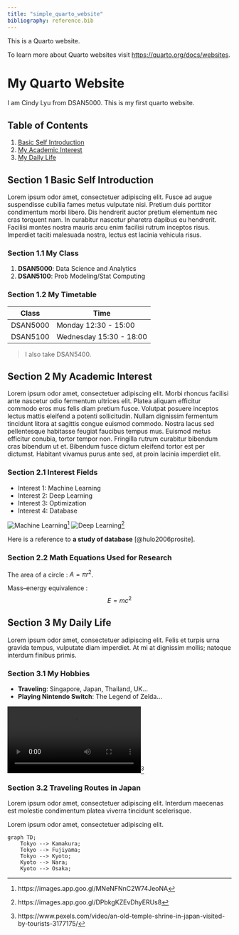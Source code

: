 ```yaml
---
title: "simple_quarto_website"
bibliography: reference.bib
---
```


This is a Quarto website.

To learn more about Quarto websites visit <https://quarto.org/docs/websites>.

# My Quarto Website

I am Cindy Lyu from DSAN5000. This is my first quarto website.

## Table of Contents

1. [Basic Self Introduction](#section-1-basic-self-introduction)
2. [My Academic Interest](#section-2-my-academic-interest)
3. [My Daily Life](#section-3-my-daily-life)

## Section 1 Basic Self Introduction

Lorem ipsum odor amet, consectetuer adipiscing elit. Fusce ad augue suspendisse cubilia fames metus vulputate nisi. Pretium duis porttitor condimentum morbi libero. Dis hendrerit auctor pretium elementum nec cras torquent nam. In curabitur nascetur pharetra dapibus eu hendrerit. Facilisi montes nostra mauris arcu enim facilisi rutrum inceptos risus. Imperdiet taciti malesuada nostra, lectus est lacinia vehicula risus.

### Section 1.1 My Class

1. **DSAN5000**: Data Science and Analytics
2. **DSAN5100**: Prob Modeling/Stat Computing

###  Section 1.2 My Timetable

| Class          | Time                                   |
|----------------|----------------------------------------|
| DSAN5000       | Monday 12:30 - 15:00                   |
| DSAN5100       | Wednesday 15:30 - 18:00                |
> I also take DSAN5400.

## Section 2 My Academic Interest

Lorem ipsum odor amet, consectetuer adipiscing elit. Morbi rhoncus facilisi ante nascetur odio fermentum ultrices elit. Platea aliquam efficitur commodo eros mus felis diam pretium fusce. Volutpat posuere inceptos lectus mattis eleifend a potenti sollicitudin. Nullam dignissim fermentum tincidunt litora at sagittis congue euismod commodo. Nostra lacus sed pellentesque habitasse feugiat faucibus tempus mus. Euismod metus efficitur conubia, tortor tempor non. Fringilla rutrum curabitur bibendum cras bibendum ut et. Bibendum fusce dictum eleifend tortor est per dictumst. Habitant vivamus purus ante sed, at proin lacinia imperdiet elit.

### Section 2.1 Interest Fields

- Interest 1: Machine Learning
- Interest 2: Deep Learning
- Interest 3: Optimization
- Interest 4: Database

![Machine Learning](./images/machine_learning.png "Machine Learning")[^1]
![Deep Learning](./images/deep_learning.png "Deep Learning")[^2]

Here is a reference to **a study of database** [@hulo2006prosite].

### Section 2.2 Math Equations Used for Research

The area of a circle : $A = \pi r^2$.

Mass–energy equivalence :
$$
E = mc^2
$$

## Section 3 My Daily Life

Lorem ipsum odor amet, consectetuer adipiscing elit. Felis et turpis urna gravida tempus, vulputate diam imperdiet. At mi at dignissim mollis; natoque interdum finibus primis.

### Section 3.1 My Hobbies

- **Traveling**: Singapore, Japan, Thailand, UK...
- **Playing Nintendo Switch**: The Legend of Zelda...

![Watch the video](./images/japan_view.mp4 "View of Japan")[^3]

### Section 3.2 Traveling Routes in Japan

Lorem ipsum odor amet, consectetuer adipiscing elit. Interdum maecenas est molestie condimentum platea viverra tincidunt scelerisque.

Lorem ipsum odor amet, consectetuer adipiscing elit.

```mermaid
graph TD;
    Tokyo --> Kamakura;
    Tokyo --> Fujiyama;
    Tokyo --> Kyoto;
    Kyoto --> Nara;
    Kyoto --> Osaka;
```

[^1]: https://images.app.goo.gl/MNeNFNnC2W74JeoNA
[^2]: https://images.app.goo.gl/DPbkgKZEvDhyERUs8
[^3]: https://www.pexels.com/video/an-old-temple-shrine-in-japan-visited-by-tourists-3177175/